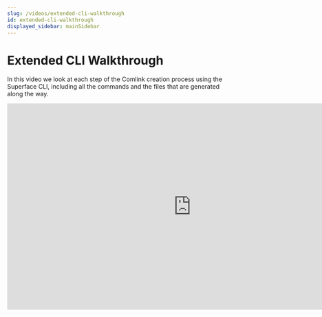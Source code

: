 ```yaml
---
slug: /videos/extended-cli-walkthrough
id: extended-cli-walkthrough
displayed_sidebar: mainSidebar
---
```


# Extended CLI Walkthrough

In this video we look at each step of the Comlink creation process using the Superface CLI, including all the commands and the files that are generated along the way.

<iframe
  width="853"
  height="480"
  src="https://www.youtube.com/embed/anweAsYLqo8"
  title="YouTube video player"
  frameborder="0"
  allow="accelerometer; autoplay; clipboard-write; encrypted-media; gyroscope; picture-in-picture; web-share"
  allowfullscreen
></iframe>
